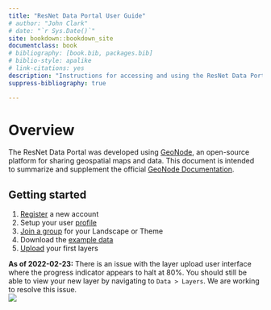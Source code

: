 ```yaml
---
title: "ResNet Data Portal User Guide"
# author: "John Clark"
# date: "`r Sys.Date()`"
site: bookdown::bookdown_site
documentclass: book
# bibliography: [book.bib, packages.bib]
# biblio-style: apalike
# link-citations: yes
description: "Instructions for accessing and using the ResNet Data Portal."
suppress-bibliography: true

---
```


# Overview

<!-- Purpose of Data Portal -->

The ResNet Data Portal was developed using [GeoNode](https://geonode.org/){target="_blank"}, an open-source platform for sharing geospatial maps and data. This document is intended to summarize and supplement the official [GeoNode Documentation](https://docs.geonode.org/en/3.2.x/usage/index.html){target="_blank"}.

<!-- Living document -->

<!-- report issues, submit content via github -->

<!-- anchor links -->

<!-- ## Navigation -->

## Getting started

1.  [Register](#registering-a-new-account) a new account
2.  Setup your user [profile](#managing-your-profile)
3.  [Join a group](#joining-a-group) for your Landscape or Theme
4.  Download the [example data](#example-data)
5.  [Upload](#uploading-a-new-layer) your first layers

::: {.infobox .info}
**As of 2022-02-23:** There is an issue with the layer upload user interface where the progress indicator appears to halt at 80%. You should still be able to view your new layer by navigating to `Data > Layers`. We are working to resolve this issue. \
![](images/paste-9E5EC659.png)
:::

<!-- 3.  Combine -->
<!-- 4.  Manage -->
<!-- 5.  Publish -->
